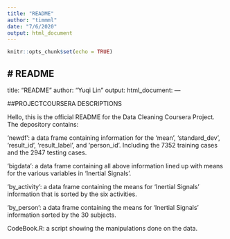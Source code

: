 ```yaml
---
title: "README"
author: "timmml"
date: "7/6/2020"
output: html_document
---
```


```r
knitr::opts_chunk$set(echo = TRUE)
```

# README
---
title: "README"
author: "Yuqi Lin"
output: 
  html_document:
---

##PROJECTCOURSERA DESCRIPTIONS

Hello, this is the official README for the Data Cleaning Coursera Project. The depository contains:


'newdf': a data frame containing information for the 'mean', 'standard_dev', 'result_id', 'result_label', and 'person_id'. Including the 7352 training cases and the 2947 testing cases. 


'bigdata': a data frame containing all above information lined up with means for the various variables in 'Inertial Signals'.


'by_activity': a data frame containing the means for 'Inertial Signals' information that is sorted by the six activities. 


'by_person': a data frame containing the means for 'Inertial Signals' information sorted by the 30 subjects. 


CodeBook.R: a script showing the manipulations done on the data. 



